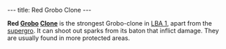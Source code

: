 ---
title: Red Grobo Clone
---

{{twinsunica import}}{{Infobox Enemy
 |image=Red_grobo_clone.JPG‎
 |race=grobo
 |gender=
 |size=
 |alignment=
 |requires=Red
 |lba1=yes
 |lba2=
 |occupation=
 |style=
 |range=Melee
 |speed=
 |damage=Medium
 |rate=2 seconds
 |reaction=Moves sideways
 |recovery=0.7 seconds
}}

'''Red [[Grobo]] [[Clone]]''' is the strongest Grobo-clone in [[LBA 1]], apart from the [[supergro]]. It can shoot out sparks from its baton that inflict damage. They are usually found in more protected areas.

<!-- remove these category links when they're all automated by categorizers...
[[Category: Clones]]
[[Category: Red enemies]]
[[Category: Melee fighters]]
[[Category: Average characters]]
[[Category: FunFrock's army]]
[[Category: Grobos]] -->